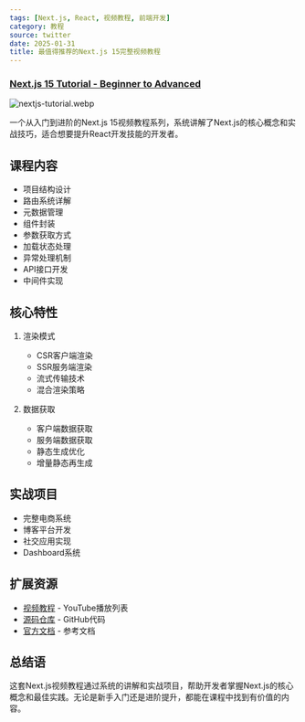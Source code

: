 ```yaml
---
tags: [Next.js, React, 视频教程, 前端开发]
category: 教程
source: twitter
date: 2025-01-31
title: 最值得推荐的Next.js 15完整视频教程
---
```


### [Next.js 15 Tutorial - Beginner to Advanced](https://twitter-thread.com/t/1882422949233537110)

![nextjs-tutorial.webp](https://img.mengpeng.tech/i/2025/02/07/67a5ed4b64211.webp)

一个从入门到进阶的Next.js 15视频教程系列，系统讲解了Next.js的核心概念和实战技巧，适合想要提升React开发技能的开发者。

## 课程内容

- 项目结构设计
- 路由系统详解
- 元数据管理
- 组件封装
- 参数获取方式
- 加载状态处理
- 异常处理机制
- API接口开发
- 中间件实现

## 核心特性

1. 渲染模式
   - CSR客户端渲染
   - SSR服务端渲染
   - 流式传输技术
   - 混合渲染策略

2. 数据获取
   - 客户端数据获取
   - 服务端数据获取
   - 静态生成优化
   - 增量静态再生成

## 实战项目

- 完整电商系统
- 博客平台开发
- 社交应用实现
- Dashboard系统

## 扩展资源

- [视频教程](https://youtube.com/playlist?list=PLC3y8-rFHvwhIEc4I4YsRz5C7GOBnxSJY) - YouTube播放列表
- [源码仓库](https://github.com/topics/nextjs-tutorial) - GitHub代码
- [官方文档](https://nextjs.org/docs) - 参考文档

## 总结语

这套Next.js视频教程通过系统的讲解和实战项目，帮助开发者掌握Next.js的核心概念和最佳实践。无论是新手入门还是进阶提升，都能在课程中找到有价值的内容。 